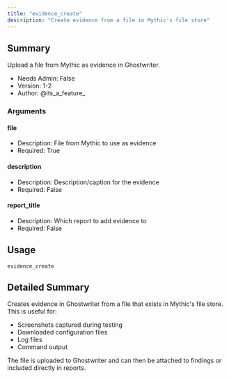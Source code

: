 ```yaml
---
title: "evidence_create"
description: "Create evidence from a file in Mythic's file store"
---
```


## Summary

Upload a file from Mythic as evidence in Ghostwriter.

- Needs Admin: False
- Version: 1-2
- Author: @its_a_feature_

### Arguments

#### file
- Description: File from Mythic to use as evidence
- Required: True

#### description
- Description: Description/caption for the evidence
- Required: False

#### report_title
- Description: Which report to add evidence to
- Required: False


## Usage

```
evidence_create
```

## Detailed Summary

Creates evidence in Ghostwriter from a file that exists in Mythic's file store. This is useful for:
- Screenshots captured during testing
- Downloaded configuration files
- Log files
- Command output

The file is uploaded to Ghostwriter and can then be attached to findings or included directly in reports.
